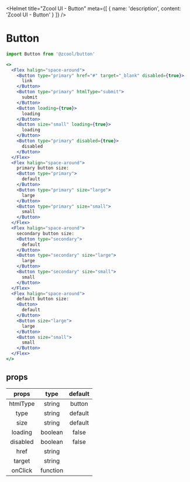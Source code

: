 
<Helmet
  title="Zcool UI - Button"
  meta={[
    {
      name: 'description',
      content: 'Zcool UI - Button'
    }
  ]}
/>

# Button

```js
import Button from '@zcool/button'
```

```.jsx
<>
  <Flex halign="space-around">
    <Button type="primary" href="#" target="_blank" disabled={true}>
      link
    </Button>
    <Button type="primary" htmlType="submit">
      submit
    </Button>
    <Button loading={true}>
      loading
    </Button>
    <Button size="small" loading={true}>
      loading
    </Button>
    <Button type="primary" disabled={true}>
      disabled
    </Button>
  </Flex>
  <Flex halign="space-around">
    primary button size:
    <Button type="primary">
      default
    </Button>
    <Button type="primary" size="large">
      large
    </Button>
    <Button type="primary" size="small">
      small
    </Button>
  </Flex>
  <Flex halign="space-around">
    secondary button size:
    <Button type="secondary">
      default
    </Button>
    <Button type="secondary" size="large">
      large
    </Button>
    <Button type="secondary" size="small">
      small
    </Button>
  </Flex>
  <Flex halign="space-around">
    default button size:
    <Button>
      default
    </Button>
    <Button size="large">
      large
    </Button>
    <Button size="small">
      small
    </Button>
  </Flex>
</>
```

## props

| props           | type     | default |
| :-------------: | :------: | :-----: |
| htmlType        | string   | button  |
| type            | string   | default |
| size            | string   | default |
| loading         | boolean  | false   |
| disabled        | boolean  | false   |
| href            | string   |         |
| target          | string   |         |
| onClick         | function |         |
